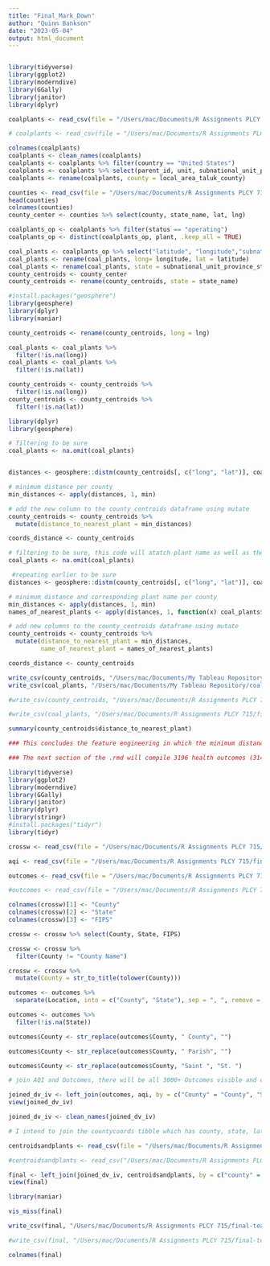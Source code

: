 ```yaml
---
title: "Final_Mark_Down"
author: "Quinn Bankson"
date: "2023-05-04"
output: html_document
---
```


```r
```

```r
library(tidyverse)
library(ggplot2)
library(moderndive)
library(GGally)
library(janitor)
library(dplyr)
```

```r
coalplants <- read_csv(file = "/Users/mac/Documents/R Assignments PLCY 715/final-team-projects-darkorchid/DarkOrchid/Bankson/CoalPlants2.csv")

# coalplants <- read_csv(file = "/Users/mac/Documents/R Assignments PLCY 715/final-team-projects-darkorchid/DarkOrchid/DATA/Clean/CoalPlants2.csv")
```

```r
colnames(coalplants)
coalplants <- clean_names(coalplants)
coalplants <- coalplants %>% filter(country == "United States")
coalplants <- coalplants %>% select(parent_id, unit, subnational_unit_province_state, plant, status, year, local_area_taluk_county, latitude, longitude )
coalplants <- rename(coalplants, county = local_area_taluk_county)
```

```r
counties <- read_csv(file = "/Users/mac/Documents/R Assignments PLCY 715/final-team-projects-darkorchid/DarkOrchid/Bankson/uscounties.csv")
head(counties)
colnames(counties)
county_center <- counties %>% select(county, state_name, lat, lng)
```

```r
coalplants_op <- coalplants %>% filter(status == "operating")
coalplants_op <- distinct(coalplants_op, plant, .keep_all = TRUE)
```

```r
coal_plants <- coalplants_op %>% select("latitude", "longitude","subnational_unit_province_state", "plant", "county")
coal_plants <- rename(coal_plants, long= longitude, lat = latitude)
coal_plants <- rename(coal_plants, state = subnational_unit_province_state, name = plant)
county_centroids <- county_center
county_centroids <- rename(county_centroids, state = state_name)
```

```r
#install.packages("geosphere")
library(geosphere)
library(dplyr)
library(naniar)

county_centroids <- rename(county_centroids, long = lng)

coal_plants <- coal_plants %>% 
  filter(!is.na(long))
coal_plants <- coal_plants %>% 
  filter(!is.na(lat))

county_centroids <- county_centroids %>% 
  filter(!is.na(long))
county_centroids <- county_centroids %>% 
  filter(!is.na(lat))
```

```r
library(dplyr)
library(geosphere)

# filtering to be sure
coal_plants <- na.omit(coal_plants)


distances <- geosphere::distm(county_centroids[, c("long", "lat")], coal_plants[, c("long", "lat")])

# minimum distance per county
min_distances <- apply(distances, 1, min)

# add the new column to the county_centroids dataframe using mutate
county_centroids <- county_centroids %>% 
  mutate(distance_to_nearest_plant = min_distances)

coords_distance <- county_centroids
```

```r
# filtering to be sure, this code will atatch plant name as well as the minimum distance
coal_plants <- na.omit(coal_plants)

 #repeating earlier to be sure
distances <- geosphere::distm(county_centroids[, c("long", "lat")], coal_plants[, c("long", "lat")])

# minimum distance and corresponding plant name per county
min_distances <- apply(distances, 1, min)
names_of_nearest_plants <- apply(distances, 1, function(x) coal_plants$name[which.min(x)])

# add new columns to the county_centroids dataframe using mutate
county_centroids <- county_centroids %>% 
  mutate(distance_to_nearest_plant = min_distances,
         name_of_nearest_plant = names_of_nearest_plants)

coords_distance <- county_centroids 

write_csv(county_centroids, "/Users/mac/Documents/My Tableau Repository/countycoords.csv")
write_csv(coal_plants, "/Users/mac/Documents/My Tableau Repository/coalplantcoords.csv")

#write_csv(county_centroids, "/Users/mac/Documents/R Assignments PLCY 715/final-team-projects-darkorchid/DarkOrchid/DATA/Clean/countycoords.csv")

#write_csv(coal_plants, "/Users/mac/Documents/R Assignments PLCY 715/final-team-projects-darkorchid/DarkOrchid/DATA/Clean/coalplantcoords.csv")

```

```r
summary(county_centroids$distance_to_nearest_plant)
```

```r
### This concludes the feature engineering in which the minimum distance from each county centroid to the nearest coal fired power plant is calculated and compiled along with the name of the nearest plant into a tibble called countycoords.csv. This csv has record of 3143 US counties and their distance. ### 
```

```r
### The next section of the .rmd will compile 3196 health outcomes (3143 of which correspond to the 3143 US counties that are observed) and aqi data from 1036 observed US counties as well. A crosswalk was used to match values by FIPS codes. 
```


```r
library(tidyverse)
library(ggplot2)
library(moderndive)
library(GGally)
library(janitor)
library(dplyr)
library(stringr)
#install.packages("tidyr")
library(tidyr)
```

```r
crossw <- read_csv(file = "/Users/mac/Documents/R Assignments PLCY 715/final-team-projects-darkorchid/DarkOrchid/Bankson/countycrosswalk.csv")

aqi <- read_csv(file = "/Users/mac/Documents/R Assignments PLCY 715/final-team-projects-darkorchid/DarkOrchid/Output/annual_aqi_by_county_2014.csv")

outcomes <- read_csv(file = "/Users/mac/Documents/R Assignments PLCY 715/final-team-projects-darkorchid/DarkOrchid/Output/health_outcomes_2014.csv")

#outcomes <- read_csv(file = "/Users/mac/Documents/R Assignments PLCY 715/final-team-projects-darkorchid/DarkOrchid/Output/health_outcomes_2014.csv")
```
```r

colnames(crossw)[1] <- "County"
colnames(crossw)[2] <- "State"
colnames(crossw)[3] <- "FIPS"

crossw <- crossw %>% select(County, State, FIPS)

crossw <- crossw %>%
  filter(County != "County Name")
```

```r

crossw <- crossw %>%
  mutate(County = str_to_title(tolower(County)))
```


```r
outcomes <- outcomes %>%
  separate(Location, into = c("County", "State"), sep = ", ", remove = FALSE)

outcomes <- outcomes %>%
  filter(!is.na(State))

outcomes$County <- str_replace(outcomes$County, " County", "")

outcomes$County <- str_replace(outcomes$County, " Parish", "")

outcomes$County <- str_replace(outcomes$County, "Saint ", "St. ")
```

```r
# join AQI and Outcomes, there will be all 3000+ Outcomes visible and only 1000ish AQI present

joined_dv_iv <- left_join(outcomes, aqi, by = c("County" = "County", "State" = "State"))
view(joined_dv_iv)
```


```r
joined_dv_iv <- clean_names(joined_dv_iv)

# I intend to join the countycoords tibble which has county, state, lat, long, distance_to_nearest_plant, name_of_nearest_plant 

centroidsandplants <- read_csv(file = "/Users/mac/Documents/R Assignments PLCY 715/final-team-projects-darkorchid/DarkOrchid/Bankson/QBCleanerData/countycoords.csv")

#centroidsandplants <- read_csv("/Users/mac/Documents/R Assignments PLCY 715/final-team-projects-darkorchid/DarkOrchid/DATA/Clean/coalplantcoords.csv")
```

```r
final <- left_join(joined_dv_iv, centroidsandplants, by = c("county" = "county", "state" = "state"))
view(final)
```



```r
library(naniar)

vis_miss(final)
```

```r
write_csv(final, "/Users/mac/Documents/R Assignments PLCY 715/final-team-projects-darkorchid/DarkOrchid/Output/presentationdata.csv")

#write_csv(final, "/Users/mac/Documents/R Assignments PLCY 715/final-team-projects-darkorchid/DarkOrchid/DATA/Clean/health_aqi_coal_distance.csv")
```


```r
colnames(final)
```

